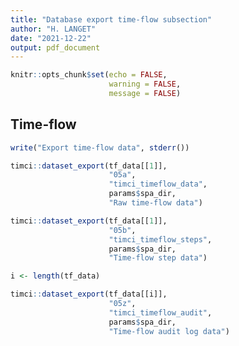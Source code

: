```yaml
---
title: "Database export time-flow subsection"
author: "H. LANGET"
date: "2021-12-22"
output: pdf_document
---
```


```r
knitr::opts_chunk$set(echo = FALSE,
                      warning = FALSE,
                      message = FALSE)
```

## Time-flow

```r
write("Export time-flow data", stderr())
```

```r
timci::dataset_export(tf_data[[1]],
                      "05a",
                      "timci_timeflow_data",
                      params$spa_dir,
                      "Raw time-flow data")
```

```r
timci::dataset_export(tf_data[[1]],
                      "05b",
                      "timci_timeflow_steps",
                      params$spa_dir,
                      "Time-flow step data")
```

```r
i <- length(tf_data)
```


```r
timci::dataset_export(tf_data[[i]],
                      "05z",
                      "timci_timeflow_audit",
                      params$spa_dir,
                      "Time-flow audit log data")
```
